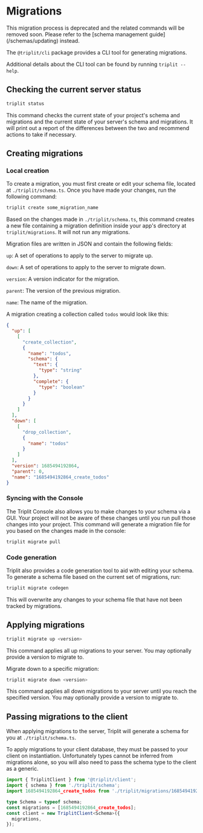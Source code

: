 
# Migrations

<Callout type="warning">
  This migration process is deprecated and the related commands will be removed
  soon. Please refer to the [schema management guide](/schemas/updating)
  instead.
</Callout>

The `@triplit/cli` package provides a CLI tool for generating migrations.

Additional details about the CLI tool can be found by running `triplit --help`.

## Checking the current server status

```bash
triplit status
```

This command checks the current state of your project's schema and migrations and the current state of your server's schema and migrations. It will print out a report of the differences between the two and recommend actions to take if necessary.

## Creating migrations

### Local creation

To create a migration, you must first create or edit your schema file, located at `./triplit/schema.ts`. Once you have made your changes, run the following command:

```bash
triplit create some_migration_name
```

Based on the changes made in `./triplit/schema.ts`, this command creates a new file containing a migration definition inside your app's directory at `triplit/migrations`. It will not run any migrations.

Migration files are written in JSON and contain the following fields:

`up`: A set of operations to apply to the server to migrate up.

`down`: A set of operations to apply to the server to migrate down.

`version`: A version indicator for the migration.

`parent`: The version of the previous migration.

`name`: The name of the migration.

A migration creating a collection called `todos` would look like this:

```json
{
  "up": [
    [
      "create_collection",
      {
        "name": "todos",
        "schema": {
          "text": {
            "type": "string"
          },
          "complete": {
            "type": "boolean"
          }
        }
      }
    ]
  ],
  "down": [
    [
      "drop_collection",
      {
        "name": "todos"
      }
    ]
  ],
  "version": 1685494192864,
  "parent": 0,
  "name": "1685494192864_create_todos"
}
```

### Syncing with the Console

The Triplit Console also allows you to make changes to your schema via a GUI. Your project will not be aware of these changes until you run pull those changes into your project. This command will generate a migration file for you based on the changes made in the console:

```bash
triplit migrate pull
```

### Code generation

Triplit also provides a code generation tool to aid with editing your schema. To generate a schema file based on the current set of migrations, run:

```bash
triplit migrate codegen
```

This will overwrite any changes to your schema file that have not been tracked by migrations.

## Applying migrations

```bash
triplit migrate up <version>
```

This command applies all up migrations to your server. You may optionally provide a version to migrate to.

Migrate down to a specific migration:

```bash
triplit migrate down <version>
```

This command applies all down migrations to your server until you reach the specified version. You may optionally provide a version to migrate to.

## Passing migrations to the client

When applying migrations to the server, Triplit will generate a schema for you at `./triplit/schema.ts`.

To apply migrations to your client database, they must be passed to your client on instantiation. Unfortunately types cannot be inferred from migrations alone, so you will also need to pass the schema type to the client as a generic.

```typescript
import { TriplitClient } from '@triplit/client';
import { schema } from './triplit/schema';
import 1685494192864_create_todos from './triplit/migrations/1685494192864_create_todos.json';

type Schema = typeof schema;
const migrations = [1685494192864_create_todos];
const client = new TriplitClient<Schema>({
  migrations,
});
```
